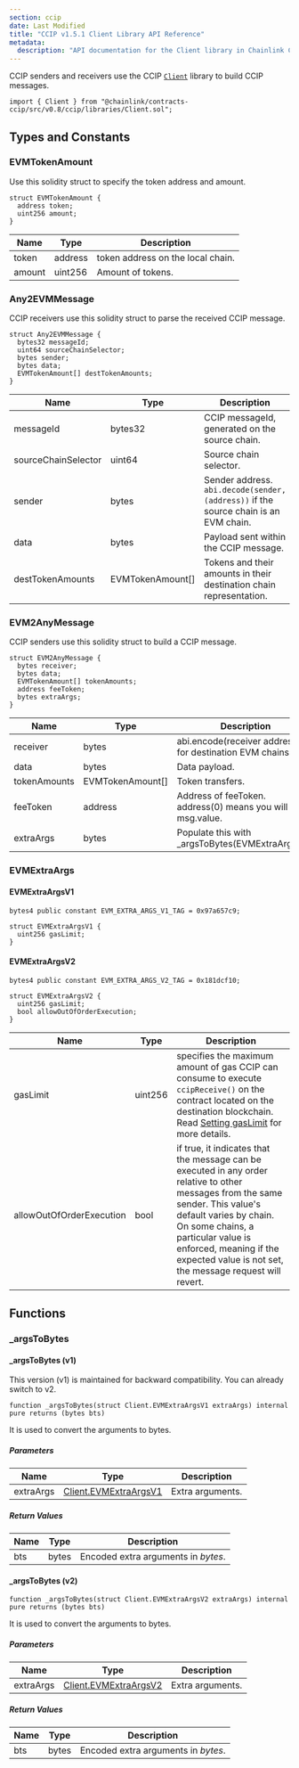 ```yaml
---
section: ccip
date: Last Modified
title: "CCIP v1.5.1 Client Library API Reference"
metadata:
  description: "API documentation for the Client library in Chainlink CCIP v1.5.1, used for building and handling cross-chain messages."
---
```



<CcipCommon callout="importCCIPPackage151" />

CCIP senders and receivers use the CCIP [`Client`](https://github.com/smartcontractkit/ccip/blob/release/contracts-ccip-1.5.1/contracts/src/v0.8/ccip/libraries/Client.sol) library to build CCIP messages.

```solidity
import { Client } from "@chainlink/contracts-ccip/src/v0.8/ccip/libraries/Client.sol";
```

## Types and Constants

### EVMTokenAmount

Use this solidity struct to specify the token address and amount.

```solidity
struct EVMTokenAmount {
  address token;
  uint256 amount;
}
```

| Name   | Type    | Description                       |
| ------ | ------- | --------------------------------- |
| token  | address | token address on the local chain. |
| amount | uint256 | Amount of tokens.                 |

### Any2EVMMessage

CCIP receivers use this solidity struct to parse the received CCIP message.

```solidity
struct Any2EVMMessage {
  bytes32 messageId;
  uint64 sourceChainSelector;
  bytes sender;
  bytes data;
  EVMTokenAmount[] destTokenAmounts;
}
```

| Name                | Type             | Description                                                                          |
| ------------------- | ---------------- | ------------------------------------------------------------------------------------ |
| messageId           | bytes32          | CCIP messageId, generated on the source chain.                                       |
| sourceChainSelector | uint64           | Source chain selector.                                                               |
| sender              | bytes            | Sender address. `abi.decode(sender, (address))` if the source chain is an EVM chain. |
| data                | bytes            | Payload sent within the CCIP message.                                                |
| destTokenAmounts    | EVMTokenAmount[] | Tokens and their amounts in their destination chain representation.                  |

### EVM2AnyMessage

CCIP senders use this solidity struct to build a CCIP message.

```solidity
struct EVM2AnyMessage {
  bytes receiver;
  bytes data;
  EVMTokenAmount[] tokenAmounts;
  address feeToken;
  bytes extraArgs;
}
```

| Name         | Type             | Description                                                    |
| ------------ | ---------------- | -------------------------------------------------------------- |
| receiver     | bytes            | abi.encode(receiver address) for destination EVM chains.       |
| data         | bytes            | Data payload.                                                  |
| tokenAmounts | EVMTokenAmount[] | Token transfers.                                               |
| feeToken     | address          | Address of feeToken. address(0) means you will send msg.value. |
| extraArgs    | bytes            | Populate this with \_argsToBytes(EVMExtraArgsV2).              |

### EVMExtraArgs

#### EVMExtraArgsV1

```solidity
bytes4 public constant EVM_EXTRA_ARGS_V1_TAG = 0x97a657c9;

struct EVMExtraArgsV1 {
  uint256 gasLimit;
}
```

#### EVMExtraArgsV2

```solidity
bytes4 public constant EVM_EXTRA_ARGS_V2_TAG = 0x181dcf10;

struct EVMExtraArgsV2 {
  uint256 gasLimit;
  bool allowOutOfOrderExecution;
}
```

| Name                     | Type    | Description                                                                                                                                                                                                                                                                           |
| ------------------------ | ------- | ------------------------------------------------------------------------------------------------------------------------------------------------------------------------------------------------------------------------------------------------------------------------------------- |
| gasLimit                 | uint256 | specifies the maximum amount of gas CCIP can consume to execute `ccipReceive()` on the contract located on the destination blockchain. Read [Setting gasLimit](/ccip/best-practices#setting-gaslimit) for more details.                                                               |
| allowOutOfOrderExecution | bool    | if true, it indicates that the message can be executed in any order relative to other messages from the same sender. This value's default varies by chain. On some chains, a particular value is enforced, meaning if the expected value is not set, the message request will revert. |

## Functions

### \_argsToBytes

#### \_argsToBytes (v1)

<Aside type="note">This version (v1) is maintained for backward compatibility. You can already switch to v2.</Aside>

```solidity
function _argsToBytes(struct Client.EVMExtraArgsV1 extraArgs) internal pure returns (bytes bts)
```

It is used to convert the arguments to bytes.

##### Parameters

| Name      | Type                                     | Description      |
| --------- | ---------------------------------------- | ---------------- |
| extraArgs | [Client.EVMExtraArgsV1](#evmextraargsv1) | Extra arguments. |

##### Return Values

| Name | Type  | Description                         |
| ---- | ----- | ----------------------------------- |
| bts  | bytes | Encoded extra arguments in _bytes_. |

#### \_argsToBytes (v2)

```solidity
function _argsToBytes(struct Client.EVMExtraArgsV2 extraArgs) internal pure returns (bytes bts)
```

It is used to convert the arguments to bytes.

##### Parameters

| Name      | Type                                     | Description      |
| --------- | ---------------------------------------- | ---------------- |
| extraArgs | [Client.EVMExtraArgsV2](#evmextraargsv2) | Extra arguments. |

##### Return Values

| Name | Type  | Description                         |
| ---- | ----- | ----------------------------------- |
| bts  | bytes | Encoded extra arguments in _bytes_. |
